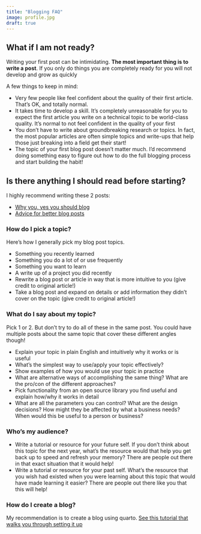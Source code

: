 ```yaml
---
title: "Blogging FAQ"
image: profile.jpg
draft: true
---
```


:::{.callout-tip}
## What if I am not ready?

Writing your first post can be intimidating.  **The most important thing is to write a post**.  If you only do things you are completely ready for you will not develop and grow as quickly

A few things to keep in mind:

+ Very few people like feel confident about the quality of their first article.  That's OK, and totally normal.  
+ It takes time to develop a skill.  It's completely unreasonable for you to expect the first article you write on a technical topic to be world-class quality.  It's normal to not feel confident in the quality of your first
+ You don't have to write about groundbreaking research or topics.  In fact, the most popular articles are often simple topics and write-ups that help those just breaking into a field get their start!
+ The topic of your first blog post doesn't matter much.  I'd recommend doing something easy to figure out how to do the full blogging process and start building the habit!
:::


:::{.callout-tip}
## Is there anything I should read before starting?

I highly recommend writing these 2 posts:

+ [Why you, yes you should blog](https://medium.com/@racheltho/why-you-yes-you-should-blog-7d2544ac1045)
+ [Advice for better blog posts](https://www.fast.ai/posts/2019-05-13-blogging-advice.html)
:::

:::{.callout-tip}

### How do I pick a topic?

Here's how I generally pick my blog post topics.

+ Something you recently learned
+ Something you do a lot of or use frequently
+ Something you want to learn
+ A write up of a project you did recently
+ Rewrite a blog post or article in way that is more intuitive to you (give credit to original article!)
+ Take a blog post and expand on details or add information they didn't cover on the topic (give credit to original article!)
:::

:::{.callout-tip}
### What do I say about my topic?

Pick 1 or 2.  But don't try to do all of these in the same post.  You could have multiple posts about the same topic that cover these different angles though!

+ Explain your topic in plain English and intuitively why it works or is useful
+ What's the simplest way to use/apply your topic effectively?
+ Show examples of how you would use your topic in practice
+ What are alternative ways of accomplishing the same thing?  What are the pro/con of the different approaches?
+ Pick functionality from an open source library you find useful and explain how/why it works in detail
+ What are all the parameters you can control?  What are the design decisions?  How might they be affected by what a business needs?  When would this be useful to a person or business?
:::


:::{.callout-tip}
### Who's my audience?

+ Write a tutorial or resource for your future self.  If you don't think about this topic for the next year, what's the resource would that help you get back up to speed and refresh your memory?  There are people out there in that exact situation that it would help!
+ Write a tutorial or resource for your past self.  What's the resource that you wish had existed when you were learning about this topic that would have made learning it easier?  There are people out there like you that this will help!
:::

:::{.callout-tip}

### How do I create a blog?

My recommendation is to create a blog using quarto.  [See this tutorial that walks you through setting it up]( https://quarto.org/docs/websites/website-blog.html)

::::
